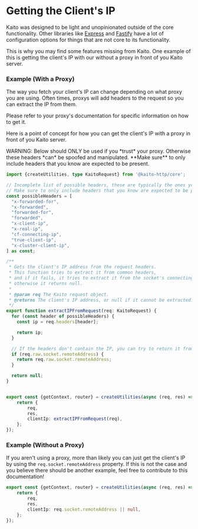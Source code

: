 

# Getting the Client's IP

Kaito was designed to be light and unopinionated outside of the core functionality. Other libraries like [Express](https://expressjs.com/) and [Fastify](https://www.fastify.io/) have a lot of configuration options for things that are not core to its functionality.

This is why you may find some features missing from Kaito. One example of this is getting the client's IP with our without a proxy in front of you Kaito server.

### Example (With a Proxy)

The way you fetch your client's IP can change depending on what proxy you are using. Often times, proxys will add headers to the request so you can extract the IP from them. 

Please refer to your proxy's documentation for specific information on how to get it.

Here is a point of concept for how you can get the client's IP with a proxy in front of you Kaito server.

<Callout>
  WARNING: Below should ONLY be used if you *trust* your proxy. Otherwise these headers *can* be spoofed and manipulated. **Make sure** to only include headers that you know are expected to be present.
</Callout>

```ts
import {createUtilities, type KaitoRequest} from '@kaito-http/core';

// Incomplete list of possible headers, these are typically the ones you would find on popular proxies, like CloudFlare, NGinx, and other cloud providers.
// Make sure to only include headers that you know are expected to be present.
const possibleHeaders = [
  "x-forwarded-for",
  "x-forwarded",
  "forwarded-for",
  "forwarded",
  "x-client-ip",
  "x-real-ip",
  "cf-connecting-ip",
  "true-client-ip",
  "x-cluster-client-ip",
] as const;

/**
 * Gets the client's IP address from the request headers.
 * This function tries to extract it from common headers,
 * and if it fails, it tries to extract it from the socket's connecting IP,
 * otherwise it returns null.
 * 
 * @param req The Kaito request object.
 * @returns The client's IP address, or null if it cannot be extracted.
 */
export function extractIPFromRequest(req: KaitoRequest) {
  for (const header of possibleHeaders) {
    const ip = req.headers[header];

    return ip;
  }

  // If the headers don't contain the IP, you can try to return it from the socket, but chances are this will be the proxy's IP. Most *might* want to remove the line below
  if (req.raw.socket.remoteAddress) {
    return req.raw.socket.remoteAddress;
  }

  return null;
}


export const {getContext, router} = createUtilities(async (req, res) => {
	return {
		req,
		res,
		clientIp: extractIPFromRequest(req),
	};
});
```

### Example (Without a Proxy)

If you aren't using a proxy, more than likely you can just get the client's IP by using the `req.socket.remoteAddress` property. If this is not the case and you believe there should be another example, feel free to contribute to this documentation!

```ts
export const {getContext, router} = createUtilities(async (req, res) => {
	return {
		req,
		res,
		clientIp: req.socket.remoteAddress || null,
	};
});
```




